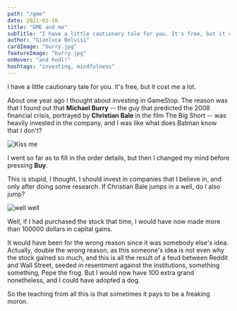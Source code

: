 ```yaml
---
path: "/gme"
date: 2021-01-16
title: "GME and me"
subTitle: "I have a little cautionary tale for you. It's free, but it cost me a lot"
author: "Gianluca Belvisi"
cardImage: "burry.jpg"
featureImage: "burry.jpg"
onHover: "and hodl!"
hashtags: "investing, mindfulness"
---
```

I have a little cautionary tale for you. It's free, but it cost me a lot.

About one year ago I thought about investing in GameStop. The reason was that I found out that **Michael Burry** -- the guy that predicted the 2008 financial crisis, portrayed by **Christian Bale** in the film The Big Short -- was heavily invested in the company, and I was like what does Batman know that I don't?

![Kiss me](batman.jpg)

I went so far as to fill in the order details, but then I changed my mind before pressing **Buy**.

This is stupid, I thought. I should invest in companies that I believe in, and only after doing some research. If Christian Bale jumps in a well, do I also jump?

![well well](well.jpeg)

Well, if I had purchased the stock that time, I would have now made more than 100000 dollars in capital gains.

It would have been for the wrong reason since it was somebody else's idea. Actually, double the wrong reason, as this someone's idea is not even why the stock gained so much, and this is all the result of a feud between Reddit and Wall Street, seeded in resentment against the institutions, something something, Pepe the frog. But I would now have 100 extra grand nonetheless, and I could have adopted a dog.



So the teaching from all this is that sometimes it pays to be a freaking moron.